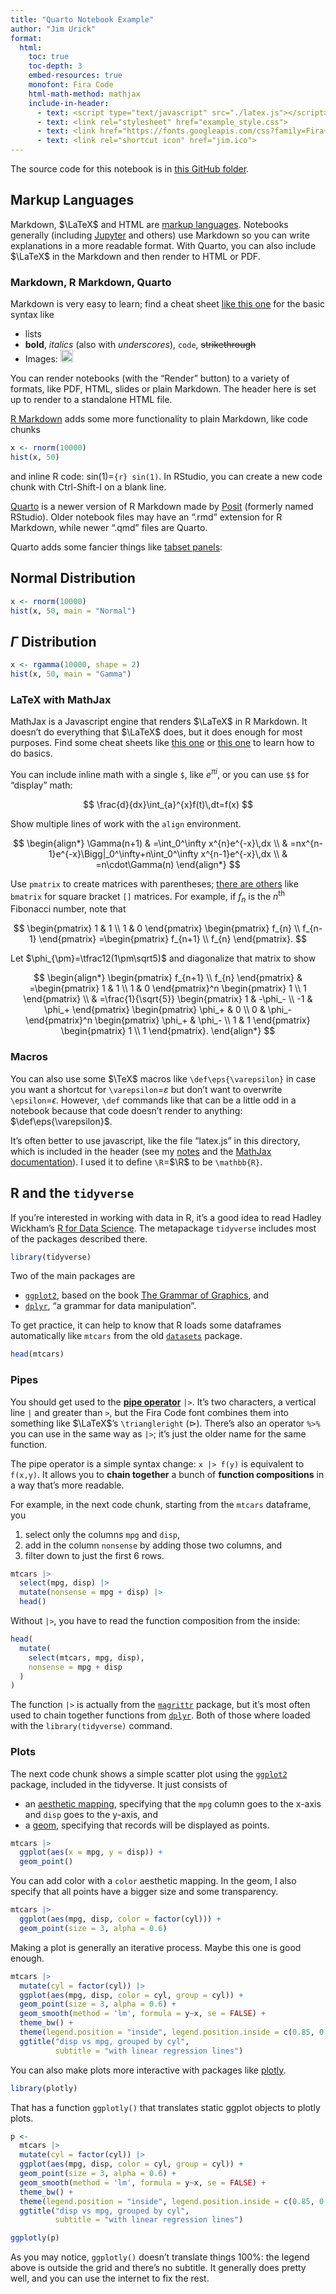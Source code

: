 ```yaml
---
title: "Quarto Notebook Example"
author: "Jim Urick"
format:
  html:
    toc: true
    toc-depth: 3
    embed-resources: true
    monofont: Fira Code
    html-math-method: mathjax
    include-in-header:
      - text: <script type="text/javascript" src="./latex.js"></script>
      - text: <link rel="stylesheet" href="example_style.css">
      - text: <link href="https://fonts.googleapis.com/css?family=Fira+Code" rel="stylesheet">
      - text: <link rel="shortcut icon" href="jim.ico">
---
```


The source code for this notebook is in [this GitHub folder](https://github.com/jimurick/vermont/tree/main/examples/quarto/).

## Markup Languages

Markdown, $\LaTeX$ and HTML are [markup languages](https://en.wikipedia.org/wiki/Markup_language). Notebooks generally (including [Jupyter](https://jupyter.org/) and others) use Markdown so you can write explanations in a more readable format. With Quarto, you can also include $\LaTeX$ in the Markdown and then render to HTML or PDF.

### Markdown, R Markdown, Quarto

Markdown is very easy to learn; find a cheat sheet [like this one](https://www.markdownguide.org/cheat-sheet/) for the basic syntax like

-   lists
-   **bold**, *italics* (also with *underscores*), `code`, ~~strikethrough~~
-   Images: ![This is the caption](../../jim.ico){width="20px"}

You can render notebooks (with the "Render" button) to a variety of formats, like PDF, HTML, slides or plain Markdown. The header here is set up to render to a standalone HTML file.

[R Markdown](https://rmarkdown.rstudio.com/) adds some more functionality to plain Markdown, like code chunks

```r
x <- rnorm(10000)
hist(x, 50)
```

and inline R code: sin(1)=`{r} sin(1)`. In RStudio, you can create a new code chunk with Ctrl-Shift-I on a blank line.

[Quarto](https://quarto.org/) is a newer version of R Markdown made by [Posit](https://posit.co/) (formerly named RStudio). Older notebook files may have an ".rmd" extension for R Markdown, while newer ".qmd" files are Quarto.

Quarto adds some fancier things like [tabset panels](https://quarto.org/docs/interactive/layout.html#tabset-panel):

::: panel-tabset
## Normal Distribution

```r
x <- rnorm(10000)
hist(x, 50, main = "Normal")
```

## $\Gamma$ Distribution

```r
x <- rgamma(10000, shape = 2)
hist(x, 50, main = "Gamma")
```
:::

### LaTeX with MathJax

MathJax is a Javascript engine that renders $\LaTeX$ in R Markdown. It doesn't do everything that $\LaTeX$ does, but it does enough for most purposes. Find some cheat sheets like [this one](https://quickref.me/latex.html) or [this one](https://wch.github.io/latexsheet/latexsheet.pdf) to learn how to do basics.

You can include inline math with a single `$`, like $e^{\pi i}$, or you can use `$$` for "display" math:

$$
\frac{d}{dx}\int_{a}^{x}f(t)\,dt=f(x)
$$

Show multiple lines of work with the `align` environment.

$$
\begin{align*}
\Gamma(n+1)
  & =\int_0^\infty x^{n}e^{-x}\,dx \\
  & =nx^{n-1}e^{-x}\Bigg|_0^\infty+n\int_0^\infty x^{n-1}e^{-x}\,dx \\
  & =n\cdot\Gamma(n)
\end{align*}
$$

Use `pmatrix` to create matrices with parentheses; [there are others](https://www.overleaf.com/learn/latex/Matrices) like `bmatrix` for square bracket `[]` matrices. For example, if $f_n$ is the $n^{\textsf{th}}$ Fibonacci number, note that

$$
\begin{pmatrix} 1 & 1 \\ 1 & 0 \end{pmatrix}
\begin{pmatrix} f_{n} \\ f_{n-1} \end{pmatrix}
=\begin{pmatrix} f_{n+1} \\ f_{n} \end{pmatrix}.
$$

Let $\phi_{\pm}=\tfrac12(1\pm\sqrt5)$ and diagonalize that matrix to show

$$
\begin{align*}
  \begin{pmatrix} f_{n+1} \\ f_{n} \end{pmatrix}
  & =\begin{pmatrix} 1 & 1 \\ 1 & 0 \end{pmatrix}^n
    \begin{pmatrix} 1 \\ 1 \end{pmatrix} \\
  & =\frac{1}{\sqrt{5}}
    \begin{pmatrix} 1 & -\phi_- \\ -1 & \phi_+ \end{pmatrix}
    \begin{pmatrix} \phi_+ & 0 \\ 0 & \phi_- \end{pmatrix}^n
    \begin{pmatrix} \phi_+ & \phi_- \\ 1 & 1 \end{pmatrix}
    \begin{pmatrix} 1 \\ 1 \end{pmatrix}.
\end{align*}
$$

### Macros

You can also use some $\TeX$ macros like `\def\eps{\varepsilon}` in case you want a shortcut for `\varepsilon`=$\varepsilon$ but don't want to overwrite `\epsilon`=$\epsilon$. However, `\def` commands like that can be a little odd in a notebook because that code doesn't render to anything: $\def\eps{\varepsilon}$.

It's often better to use javascript, like the file "latex.js" in this directory, which is included in the header (see my [notes](https://jimurick.github.io/vermont/notes/quarto/quarto.html#header) and the [MathJax documentation](https://docs.mathjax.org/en/latest/input/tex/macros.html)). I used it to define `\R`=$\R$ to be `\mathbb{R}`.

## R and the `tidyverse`

If you're interested in working with data in R, it's a good idea to read Hadley Wickham's [R for Data Science](https://r4ds.hadley.nz/). The metapackage `tidyverse` includes most of the packages described there.

```r
library(tidyverse)
```

Two of the main packages are

-   [`ggplot2`](https://ggplot2-book.org/), based on the book [The Grammar of Graphics](https://link.springer.com/book/10.1007/0-387-28695-0), and
-   [`dplyr`](https://dplyr.tidyverse.org/), "a grammar for data manipulation".

To get practice, it can help to know that R loads some dataframes automatically like `mtcars` from the old [`datasets`](https://stat.ethz.ch/R-manual/R-devel/library/datasets/html/00Index.html) package.

```r
head(mtcars)
```

### Pipes

You should get used to the [**pipe operator**](https://r4ds.hadley.nz/data-transform.html#sec-the-pipe) `|>`. It's two characters, a vertical line `|` and greater than `>`, but the Fira Code font combines them into something like $\LaTeX$'s `\triangleright` ($\triangleright$). There's also an operator `%>%` you can use in the same way as `|>`; it's just the older name for the same function.

The pipe operator is a simple syntax change: `x |> f(y)` is equivalent to `f(x,y)`. It allows you to **chain together** a bunch of **function compositions** in a way that's more readable.

For example, in the next code chunk, starting from the `mtcars` dataframe, you

1.  select only the columns `mpg` and `disp`,
2.  add in the column `nonsense` by adding those two columns, and
3.  filter down to just the first 6 rows.

```r
mtcars |>
  select(mpg, disp) |>
  mutate(nonsense = mpg + disp) |>
  head()
```

Without `|>`, you have to read the function composition from the inside:

```r
head(
  mutate(
    select(mtcars, mpg, disp),
    nonsense = mpg + disp
  )
)
```

The function `|>` is actually from the [`magrittr`](https://magrittr.tidyverse.org/) package, but it's most often used to chain together functions from [`dplyr`](https://dplyr.tidyverse.org/). Both of those where loaded with the `library(tidyverse)` command.

### Plots

The next code chunk shows a simple scatter plot using the [`ggplot2`](https://ggplot2.tidyverse.org/) package, included in the tidyverse. It just consists of

-   an [aesthetic mapping](https://ggplot2-book.org/getting-started#sec-aesthetics), specifying that the `mpg` column goes to the x-axis and `disp` goes to the y-axis, and
-   a [geom](https://ggplot2-book.org/getting-started#sec-plot-geoms), specifying that records will be displayed as points.

```r
mtcars |>
  ggplot(aes(x = mpg, y = disp)) +
  geom_point()
```

You can add color with a `color` aesthetic mapping. In the geom, I also specify that all points have a bigger size and some transparency.

```r
mtcars |>
  ggplot(aes(mpg, disp, color = factor(cyl))) +
  geom_point(size = 3, alpha = 0.6)
```

Making a plot is generally an iterative process. Maybe this one is good enough.

```r
mtcars |>
  mutate(cyl = factor(cyl)) |>
  ggplot(aes(mpg, disp, color = cyl, group = cyl)) +
  geom_point(size = 3, alpha = 0.6) +
  geom_smooth(method = 'lm', formula = y~x, se = FALSE) +
  theme_bw() +
  theme(legend.position = "inside", legend.position.inside = c(0.85, 0.7)) +
  ggtitle("disp vs mpg, grouped by cyl",
          subtitle = "with linear regression lines")
```

You can also make plots more interactive with packages like [plotly](https://plotly.com/r/getting-started/).

```r
library(plotly)
```

That has a function `ggplotly()` that translates static ggplot objects to plotly plots.

```r
p <-
  mtcars |>
  mutate(cyl = factor(cyl)) |>
  ggplot(aes(mpg, disp, color = cyl, group = cyl)) +
  geom_point(size = 3, alpha = 0.6) +
  geom_smooth(method = 'lm', formula = y~x, se = FALSE) +
  theme_bw() +
  theme(legend.position = "inside", legend.position.inside = c(0.85, 0.7)) +
  ggtitle("disp vs mpg, grouped by cyl",
          subtitle = "with linear regression lines")

ggplotly(p)
```

As you may notice, `ggplotly()` doesn't translate things 100%: the legend above is outside the grid and there's no subtitle. It generally does pretty well, and you can use the internet to fix the rest.
